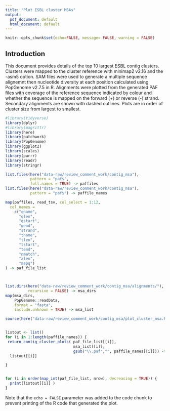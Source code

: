 ```yaml
---
title: "Plot ESBL cluster MSAs"
output:
  pdf_document: default
  html_document: default
---
```


```r
knitr::opts_chunk$set(echo=FALSE, message= FALSE, warning = FALSE)
```

## Introduction

This document provides details of the top 10 largest ESBL contig clusters.
Clusters were mapped to the cluster reference with minimap2 v2.16 and the -asm5
option. SAM files were used to generate a multiple sequence alignemnt then 
nucleotide diversity at each position calculated using PopGenome v2.7.5 in R. 
Alignments were plotted from the generated PAF files with coverage of the 
reference sequence indicated by colour and whether the sequence is mapped on
the forward (+) or reverse (-) strand. Secondary alignments are shown with
dashed outlines. Plots are in order of cluster size from largest to smallest.


```r
#library(tidyverse)
library(dplyr)
#library(magrittr)
library(here)
library(patchwork)
library(PopGenome)
library(ggplot2)
library(scales)
library(purrr)
library(readr)
library(stringr)

list.files(here("data-raw/review_comment_work/contig_msa"),
           pattern = "paf$",
           full.names = TRUE) -> paffiles
list.files(here("data-raw/review_comment_work/contig_msa"),
           pattern = "paf$") -> paffile_names

map(paffiles, read_tsv, col_select = 1:12,
  col_names =
    c("qname",
      "qlen",
      "qstart",
      "qend",
      "strand",
      "tname",
      "tlen",
      "tstart",
      "tend",
      "nmatch",
      "alen",
      "mapq")
) -> paf_file_list



list.dirs(here("data-raw/review_comment_work/contig_msa/alignments/"),
          recursive = FALSE) -> msa_dirs
map(msa_dirs,
    PopGenome::readData,
    format = "fasta",
    include.unknown = TRUE) -> msa_list

source(here("data-raw/review_comment_work/contig_msa/plot_cluster_msa.R"))


listout <- list()
for (i in 1:length(paffile_names)) {
 return_contig_cluster_plots( paf_file_list[[i]],
                              msa_list[[i]],
                              gsub("\\.paf","", paffile_names[[i]])) ->
  listout[[i]]

}



```


```r
for (i in order(map_int(paf_file_list, nrow), decreasing = TRUE)) {
  print(listout[[i]] )
}

```

Note that the `echo = FALSE` parameter was added to the code chunk to prevent printing of the R code that generated the plot.
